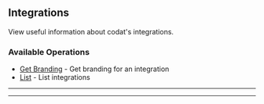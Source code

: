 
## Integrations
View useful information about codat's integrations.

### Available Operations

* [Get Branding](/python/integrations/get_branding) - Get branding for an integration
* [List](/python/integrations/list) - List integrations

---
<GetBranding />

---
<List />
